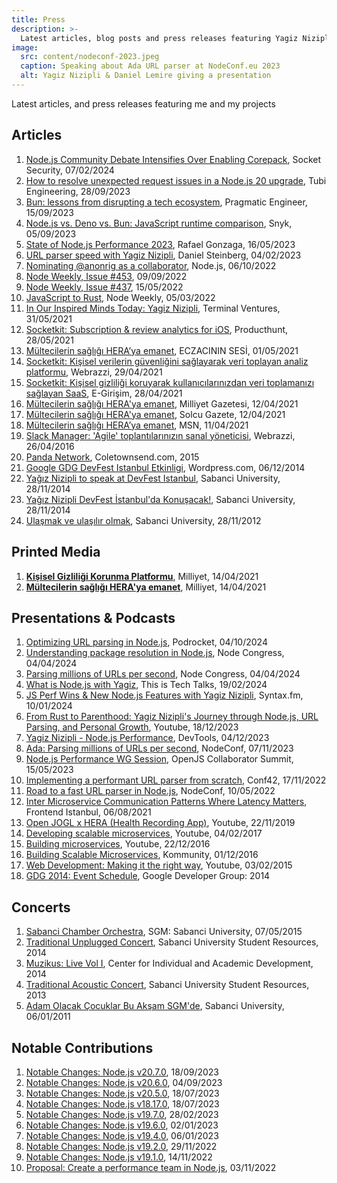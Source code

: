 ```yaml
---
title: Press
description: >-
  Latest articles, blog posts and press releases featuring Yagiz Nizipli and his projects
image:
  src: content/nodeconf-2023.jpeg
  caption: Speaking about Ada URL parser at NodeConf.eu 2023
  alt: Yagiz Nizipli & Daniel Lemire giving a presentation
---
```


Latest articles, and press releases featuring me and my projects

## Articles

1. [Node.js Community Debate Intensifies Over Enabling Corepack][nodejs-community-debate-intensifies], Socket Security, 07/02/2024
2. [How to resolve unexpected request issues in a Node.js 20 upgrade][how-to-resolve-unexpected-request-issues], Tubi Engineering, 28/09/2023
3. [Bun: lessons from disrupting a tech ecosystem][bun-lessons-from-disrupting-tech], Pragmatic Engineer, 15/09/2023
4. [Node.js vs. Deno vs. Bun: JavaScript runtime comparison][nodejs-vs-deno-vs-bun-runtime-comparison], Snyk, 05/09/2023
5. [State of Node.js Performance 2023][state-of-nodejs-performance-2023], Rafael Gonzaga, 16/05/2023
6. [URL parser speed with Yagiz Nizipli][url-parser-speed], Daniel Steinberg, 04/02/2023
7. [Nominating @anonrig as a collaborator][nominating-anonrig-to-nodejs], Node.js, 06/10/2022
8. [Node Weekly, Issue #453][node-weekly-453], 09/09/2022
9. [Node Weekly, Issue #437][node-weekly-437], 15/05/2022
10. [JavaScript to Rust][javascript-to-rust], Node Weekly, 05/03/2022
11. [In Our Inspired Minds Today: Yagiz Nizipli][in-our-inspired-minds], Terminal Ventures, 31/05/2021
12. [Socketkit: Subscription & review analytics for iOS][socketkit-producthunt], Producthunt, 28/05/2021
13. [Mültecilerin sağlığı HERA’ya emanet][eczacinin-sesi], ECZACININ SESİ, 01/05/2021
14. [Socketkit: Kişisel verilerin güvenliğini sağlayarak veri toplayan analiz platformu][socketkit-webrazzi], Webrazzi, 29/04/2021
15. [Socketkit: Kişisel gizliliği koruyarak kullanıcılarınızdan veri toplamanızı sağlayan SaaS][socketkit-egirisim], E-Girişim, 28/04/2021
16. [Mültecilerin sağlığı HERA'ya emanet][hera-milliyet], Milliyet Gazetesi, 12/04/2021
17. [Mültecilerin sağlığı HERA'ya emanet][hera-solcu-gazete], Solcu Gazete, 12/04/2021
18. [Mültecilerin sağlığı HERA’ya emanet][hera-msn], MSN, 11/04/2021
19. [Slack Manager: 'Agile' toplantılarınızın sanal yöneticisi][slack-manager-webrazzi], Webrazzi, 26/04/2016
20. [Panda Network][panda-network], Coletownsend.com, 2015
21. [Google GDG DevFest Istanbul Etkinligi][gdg-wordpress], Wordpress.com, 06/12/2014
22. [Yağız Nizipli to speak at DevFest Istanbul][sabanci-devfest-en], Sabanci University, 28/11/2014
23. [Yağız Nizipli DevFest İstanbul'da Konuşacak!][sabanci-devfest-tr], Sabanci University, 28/11/2014
24. [Ulaşmak ve ulaşılır olmak][sabanci-varmigelen], Sabanci University, 28/11/2012

## Printed Media

1. [**Kişisel Gizliliği Korunma Platformu**][printed-media-socketkit-milliyet], Milliyet, 14/04/2021
2. [**Mültecilerin sağlığı HERA'ya emanet**][printed-media-hera-milliyet], Milliyet, 14/04/2021

## Presentations & Podcasts

1. [Optimizing URL parsing in Node.js][optimizing-url-parsing-in-nodejs], Podrocket, 04/10/2024
2. [Understanding package resolution in Node.js][understanding-package-resolution-in-nodejs], Node Congress, 04/04/2024
3. [Parsing millions of URLs per second][node-congress-parsing-millions-of-urls], Node Congress, 04/04/2024
4. [What is Node.js with Yagiz][what-is-nodejs-with-yagiz], This is Tech Talks, 19/02/2024
5. [JS Perf Wins & New Node.js Features with Yagiz Nizipli][talks-js-perf-wins], Syntax.fm, 10/01/2024
6. [From Rust to Parenthood: Yagiz Nizipli's Journey through Node.js, URL Parsing, and Personal Growth][presentation-from-rust-to-parenthood], Youtube, 18/12/2023
7. [Yagiz Nizipli - Node.js Performance][presentation-devtools-nodejs-performance-talk-2023], DevTools, 04/12/2023
8. [Ada: Parsing millions of URLs per second][presentation-ada-parsing-millions-of-urls], NodeConf, 07/11/2023
9. [Node.js Performance WG Session][presentation-nodejs-performance-2023], OpenJS Collaborator Summit, 15/05/2023
10. [Implementing a performant URL parser from scratch][presentation-conf42], Conf42, 17/11/2022
11. [Road to a fast URL parser in Node.js][presentation-nodeconf], NodeConf, 10/05/2022
12. [Inter Microservice Communication Patterns Where Latency Matters][presentation-feistanbul], Frontend Istanbul, 06/08/2021
13. [Open JOGL x HERA (Health Recording App)][presentation-openjogl], Youtube, 22/11/2019
14. [Developing scalable microservices][presentation-developing-scalable], Youtube, 04/02/2017
15. [Building microservices][presentation-building-ms], Youtube, 22/12/2016
16. [Building Scalable Microservices][presentation-kommunity], Kommunity, 01/12/2016
17. [Web Development: Making it the right way][presentation-web-dev], Youtube, 03/02/2015
18. [GDG 2014: Event Schedule][presentation-gdg], Google Developer Group: 2014

## Concerts

1. [Sabanci Chamber Orchestra][concert-sabanci-chamber], SGM: Sabanci University, 07/05/2015
2. [Traditional Unplugged Concert][concert-unplugged], Sabanci University Student Resources, 2014
3. [Muzikus: Live Vol I][concert-muzikus-vol-one], Center for Individual and Academic Development, 2014
4. [Traditional Acoustic Concert][concert-acoustic], Sabanci University Student Resources, 2013
5. [Adam Olacak Çocuklar Bu Akşam SGM'de][concert-sgm], Sabanci University, 06/01/2011

## Notable Contributions

1. [Notable Changes: Node.js v20.7.0][contributions-node-20-7-0], 18/09/2023
2. [Notable Changes: Node.js v20.6.0][contributions-node-20-6-0], 04/09/2023
3. [Notable Changes: Node.js v20.5.0][contributions-node-20-5-0], 18/07/2023
4. [Notable Changes: Node.js v18.17.0][contributions-node-18-17-0], 18/07/2023
5. [Notable Changes: Node.js v19.7.0][contributions-node-19-7-0], 28/02/2023
6. [Notable Changes: Node.js v19.6.0][contributions-notable-changes-19-6-0], 02/01/2023
7. [Notable Changes: Node.js v19.4.0][contributions-notable-changes-19-4-0], 06/01/2023
8. [Notable Changes: Node.js v19.2.0][contributions-notable-changes-19-2-0], 29/11/2022
9. [Notable Changes: Node.js v19.1.0][contributions-notable-changes-19-1-0], 14/11/2022
10. [Proposal: Create a performance team in Node.js][contributions-proposal-create-a-performance-team], 03/11/2022

[nodejs-community-debate-intensifies]: https://socket.dev/blog/node-community-debates-enabling-corepack-unbundling-npm
[how-to-resolve-unexpected-request-issues]: https://code.tubitv.com/how-to-resolve-unexpected-request-issues-in-a-node-js-20-upgrade-31bf411058ba
[bun-lessons-from-disrupting-tech]: https://blog.pragmaticengineer.com/bun-lessons-from-disrupting/
[nodejs-vs-deno-vs-bun-runtime-comparison]: https://snyk.io/blog/javascript-runtime-compare-node-deno-bun/
[state-of-nodejs-performance-2023]: https://blog.rafaelgss.dev/state-of-nodejs-performance-2023
[url-parser-speed]: https://lists.haxx.se/pipermail/daniel/2023-February/000002.html
[nominating-anonrig-to-nodejs]: https://github.com/nodejs/node/issues/44906
[node-weekly-453]: https://nodeweekly.com/issues/453
[node-weekly-437]: https://nodeweekly.com/issues/437
[javascript-to-rust]: https://nodeweekly.com/issues/427
[in-our-inspired-minds]: https://us7.campaign-archive.com/?u=4cdadd41b1ec61abfaaa39a1c&id=6f6873e1c6&ref=yagiz.co
[socketkit-producthunt]: https://www.producthunt.com/posts/subscription-review-analytics-for-ios
[eczacinin-sesi]: https://eczacininsesi.com/haber-detay.php?id=13867&ref=yagiz.co
[socketkit-webrazzi]: https://webrazzi.com/2021/04/29/socketkit-kisisel-verilerin-guvenligini-saglayarak-veri-toplayan-analiz-platformu
[socketkit-egirisim]: https://egirisim.com/2021/04/29/socketkit-kisisel-gizliligi-koruyarak-kullanicilarinizdan-veri-toplamanizi-saglayan-saas/
[hera-milliyet]: https://www.milliyet.com.tr/gundem/multecilerin-sagligi-heraya-emanet-6479369
[hera-solcu-gazete]: https://solcugazete.com/multecilerin-sagligi-heraya-emanet
[hera-msn]: https://www.msn.com/tr-tr/haber/gundem/m%C3%BCltecilerin-sa%C4%9Fl%C4%B1%C4%9F%C4%B1-heraya-emanet/ar-BB1fygBI
[slack-manager-webrazzi]: https://webrazzi.com/2016/04/26/slack-manager-agile-toplantilarinizin-sanal-yoneticisi-yerli-github
[panda-network]: http://coletownsend.com/twnsndco/work/panda-network/
[gdg-wordpress]: https://emrullahsaku.wordpress.com/2014/12/06/google-gdg-deffest-istanbul-etkinligi/
[sabanci-devfest-en]: https://gazetesu.sabanciuniv.edu/en/2014-11/our-student-yagiz-nizipli-speak-devfest-istanbul
[sabanci-devfest-tr]: https://chem.sabanciuniv.edu/tr/announcements-detail/56132
[sabanci-varmigelen]: https://gazetesu.sabanciuniv.edu/2012-11/ulasmak-ve-ulasilir-olmak

[optimizing-url-parsing-in-nodejs]: https://podrocket.logrocket.com/optimizing-url-parsing-in-node-yagiz-nizipli
[understanding-package-resolution-in-nodejs]: https://portal.gitnation.org/contents/understanding-package-resolution-in-nodejs
[node-congress-parsing-millions-of-urls]: https://portal.gitnation.org/contents/parsing-millions-of-urls-per-second
[what-is-nodejs-with-yagiz]: https://www.youtube.com/watch?v=c6DRXZk9S9I
[talks-js-perf-wins]: https://syntax.fm/show/716/js-perf-wins-and-new-node-js-features-with-yagiz-nizipli
[presentation-from-rust-to-parenthood]: https://www.youtube.com/watch?v=1ex8dZ7i8_M
[presentation-devtools-nodejs-performance-talk-2023]: https://www.youtube.com/watch?v=waEKI4V70CU
[presentation-ada-parsing-millions-of-urls]: https://www.youtube.com/watch?v=tQ-6OWRDsZg
[presentation-nodejs-performance-2023]: https://www.youtube.com/watch?v=D7gd2pLo_QY
[presentation-conf42]: https://www.conf42.com/JavaScript_2022_Yagiz_Nizipli_performant_url_parser
[presentation-nodeconf]: https://www.youtube.com/watch?v=hT25FOx5kNQ&ref=yagiz.co
[presentation-feistanbul]: https://kommunity.com/frontend-istanbul/events/inter-microservice-communication-patterns-where-latency-matters-1de2dec0
[presentation-openjogl]: https://www.youtube.com/watch?v=4KKbh6xk3EU&ref=yagiz.co
[presentation-developing-scalable]: https://www.youtube.com/watch?v=1XLxHg6XRjw&ref=yagiz.co
[presentation-building-ms]: https://www.youtube.com/watch?v=HIKWzjSwJhI&ref=yagiz.co
[presentation-kommunity]: https://kommunity.com/istanbulcoders/events/236332031
[presentation-web-dev]: https://www.youtube.com/watch?v=0qbEZ8PBNm0&ref=yagiz.co
[presentation-gdg]: http://2014.devfest.istanbul/schedule/

[concert-sabanci-chamber]: https://sgm.sabanciuniv.edu/oda-orkestrasi
[concert-unplugged]: https://clubs.sabanciuniv.edu/en/news_detail/52414
[concert-muzikus-vol-one]: https://ciad.sabanciuniv.edu/dod/en/news_detail/53065
[concert-acoustic]: https://clubs.sabanciuniv.edu/news_detail/52414
[concert-sgm]: https://gazetesu.sabanciuniv.edu/adamolacakcocuklar

[contributions-node-20-7-0]: https://nodejs.org/en/blog/release/v20.7.0
[contributions-node-20-6-0]: https://nodejs.org/en/blog/release/v20.6.0
[contributions-node-20-5-0]: https://nodejs.org/en/blog/release/v20.5.0
[contributions-node-18-17-0]: https://nodejs.org/en/blog/release/v18.17.0
[contributions-node-19-7-0]: https://nodejs.org/en/blog/release/v19.7.0/
[contributions-notable-changes-19-6-0]: https://nodejs.org/en/blog/release/v19.6.0
[contributions-notable-changes-19-4-0]: https://nodejs.org/en/blog/release/v19.4.0
[contributions-notable-changes-19-2-0]: https://nodejs.org/en/blog/release/v19.2.0
[contributions-notable-changes-19-1-0]: https://nodejs.org/en/blog/release/v19.1.0
[contributions-proposal-create-a-performance-team]: https://github.com/nodejs/node/issues/45302

[printed-media-socketkit-milliyet]: https://www.yagiz.co/press/socketkit-milliyet-2021.jpeg
[printed-media-hera-milliyet]: https://www.yagiz.co/press/hera-milliyet-2021.jpeg
